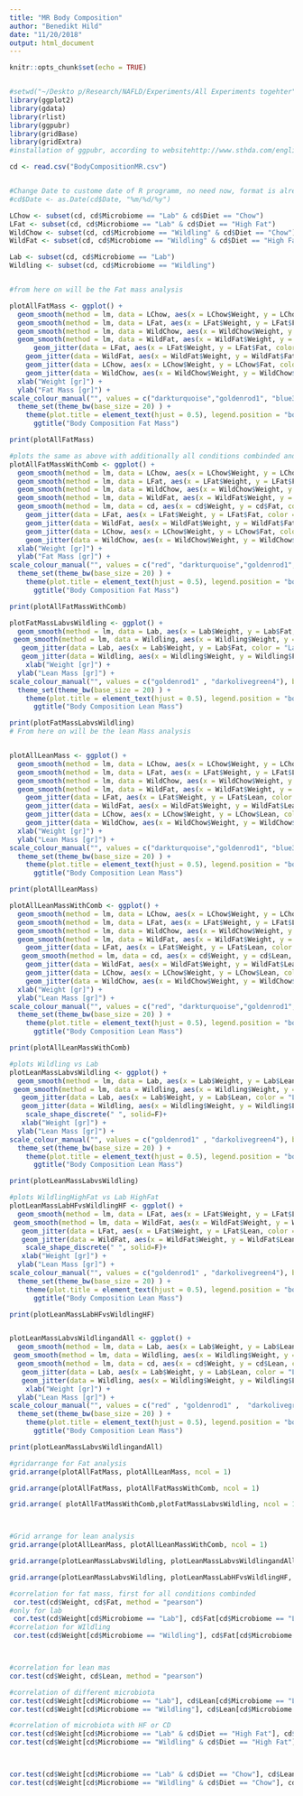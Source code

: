 ```yaml
---
title: "MR Body Composition"
author: "Benedikt Hild"
date: "11/20/2018"
output: html_document
---
```


```r
knitr::opts_chunk$set(echo = TRUE)


#setwd("~/Deskto p/Research/NAFLD/Experiments/All Experiments togehter")
library(ggplot2)
library(gdata)
library(rlist)
library(ggpubr)
library(gridBase)
library(gridExtra)
#installation of ggpubr, according to websitehttp://www.sthda.com/english/articles/24-ggpubr-publication-ready-plots/81-ggplot2-easy-way-to-mix-multiple-graphs-on-the-same-page/

cd <- read.csv("BodyCompositionMR.csv")


#Change Date to custome date of R programm, no need now, format is already fine
#cd$Date <- as.Date(cd$Date, "%m/%d/%y")

LChow <- subset(cd, cd$Microbiome == "Lab" & cd$Diet == "Chow")
LFat <- subset(cd, cd$Microbiome == "Lab" & cd$Diet == "High Fat")
WildChow <- subset(cd, cd$Microbiome == "Wildling" & cd$Diet == "Chow")
WildFat <- subset(cd, cd$Microbiome == "Wildling" & cd$Diet == "High Fat")

Lab <- subset(cd, cd$Microbiome == "Lab")
Wildling <- subset(cd, cd$Microbiome == "Wildling")


#from here on will be the Fat mass analysis

plotAllFatMass <- ggplot() +
  geom_smooth(method = lm, data = LChow, aes(x = LChow$Weight, y = LChow$Fat, color = "Lab Chow")) +
  geom_smooth(method = lm, data = LFat, aes(x = LFat$Weight, y = LFat$Fat, color = "Lab Fat")) +
  geom_smooth(method = lm, data = WildChow, aes(x = WildChow$Weight, y = WildChow$Fat, color = "Wild Chow")) +
  geom_smooth(method = lm, data = WildFat, aes(x = WildFat$Weight, y = WildFat$Fat, color = "Wild Fat")) +
      geom_jitter(data = LFat, aes(x = LFat$Weight, y = LFat$Fat, color = "Lab Fat"), size = 2) +
    geom_jitter(data = WildFat, aes(x = WildFat$Weight, y = WildFat$Fat, color = "Wild Fat"), size = 2) +
    geom_jitter(data = LChow, aes(x = LChow$Weight, y = LChow$Fat, color = "Lab Chow"), size = 2) +
    geom_jitter(data = WildChow, aes(x = WildChow$Weight, y = WildChow$Fat, color = "Wild Chow"), size =2 ) +
  xlab("Weight [gr]") +
  ylab("Fat Mass [gr]") +
scale_colour_manual("", values = c("darkturquoise","goldenrod1", "blue3", "darkolivegreen4")) +
  theme_set(theme_bw(base_size = 20) ) +
    theme(plot.title = element_text(hjust = 0.5), legend.position = "bottom") +
      ggtitle("Body Composition Fat Mass")

print(plotAllFatMass)

#plots the same as above with additionally all conditions combinded and the lines of the seperate conditions made smaller
plotAllFatMassWithComb <- ggplot() +
  geom_smooth(method = lm, data = LChow, aes(x = LChow$Weight, y = LChow$Fat, color = "Lab Chow"), size = 0.5) +
  geom_smooth(method = lm, data = LFat, aes(x = LFat$Weight, y = LFat$Fat, color = "Lab Fat"), size = 0.5) +
  geom_smooth(method = lm, data = WildChow, aes(x = WildChow$Weight, y = WildChow$Fat, color = "Wild Chow"), size = 0.5) +
  geom_smooth(method = lm, data = WildFat, aes(x = WildFat$Weight, y = WildFat$Fat, color = "Wild Fat"), size = 0.5) +
  geom_smooth(method = lm, data = cd, aes(x = cd$Weight, y = cd$Fat, color = "All"), size = 1) +
    geom_jitter(data = LFat, aes(x = LFat$Weight, y = LFat$Fat, color = "Lab Fat"), size = 1) +
    geom_jitter(data = WildFat, aes(x = WildFat$Weight, y = WildFat$Fat, color = "Wild Fat"), size = 1) +
    geom_jitter(data = LChow, aes(x = LChow$Weight, y = LChow$Fat, color = "Lab Chow"), size = 1) +
    geom_jitter(data = WildChow, aes(x = WildChow$Weight, y = WildChow$Fat, color = "Wild Chow"), size = 1 ) +
  xlab("Weight [gr]") +
  ylab("Fat Mass [gr]") +
scale_colour_manual("", values = c("red", "darkturquoise","goldenrod1", "blue3", "darkolivegreen4")) +
  theme_set(theme_bw(base_size = 20) ) +
    theme(plot.title = element_text(hjust = 0.5), legend.position = "bottom") +
      ggtitle("Body Composition Fat Mass")

print(plotAllFatMassWithComb)

plotFatMassLabvsWildling <- ggplot() +
  geom_smooth(method = lm, data = Lab, aes(x = Lab$Weight, y = Lab$Fat, color = "Lab")) +
 geom_smooth(method = lm, data = Wildling, aes(x = Wildling$Weight, y = Wildling$Fat, color = "Wild")) +
   geom_jitter(data = Lab, aes(x = Lab$Weight, y = Lab$Fat, color = "Lab"), size = 2) +
   geom_jitter(data = Wildling, aes(x = Wildling$Weight, y = Wildling$Fat, color = "Wild"), size = 2) +
    xlab("Weight [gr]") +
  ylab("Lean Mass [gr]") +
scale_colour_manual("", values = c("goldenrod1" , "darkolivegreen4"), breaks = c("Lab", "Wild")) +
  theme_set(theme_bw(base_size = 20) ) +
    theme(plot.title = element_text(hjust = 0.5), legend.position = "bottom") +
      ggtitle("Body Composition Lean Mass")

print(plotFatMassLabvsWildling)
# From here on will be the lean Mass analysis


plotAllLeanMass <- ggplot() +
  geom_smooth(method = lm, data = LChow, aes(x = LChow$Weight, y = LChow$Lean, color = "Lab Chow")) +
  geom_smooth(method = lm, data = LFat, aes(x = LFat$Weight, y = LFat$Lean, color = "Lab Fat")) +
  geom_smooth(method = lm, data = WildChow, aes(x = WildChow$Weight, y = WildChow$Lean, color = "Wild Chow")) +
  geom_smooth(method = lm, data = WildFat, aes(x = WildFat$Weight, y = WildFat$Lean, color = "Wild Fat")) +
    geom_jitter(data = LFat, aes(x = LFat$Weight, y = LFat$Lean, color = "Lab Fat"), size = 2) +
    geom_jitter(data = WildFat, aes(x = WildFat$Weight, y = WildFat$Lean, color = "Wild Fat"), size = 2) +
    geom_jitter(data = LChow, aes(x = LChow$Weight, y = LChow$Lean, color = "Lab Chow"), size = 2) +
    geom_jitter(data = WildChow, aes(x = WildChow$Weight, y = WildChow$Lean, color = "Wild Chow"), size =2 ) +
  xlab("Weight [gr]") +
  ylab("Lean Mass [gr]") +
scale_colour_manual("", values = c("darkturquoise","goldenrod1", "blue3", "darkolivegreen4"), breaks = c("Lab Chow", "Lab Fat", "Wild Chow", "Wild Fat")) +
  theme_set(theme_bw(base_size = 20) ) +
    theme(plot.title = element_text(hjust = 0.5), legend.position = "bottom") +
      ggtitle("Body Composition Lean Mass")

print(plotAllLeanMass)

plotAllLeanMassWithComb <- ggplot() +
  geom_smooth(method = lm, data = LChow, aes(x = LChow$Weight, y = LChow$Lean, color = "Lab Chow"), size = 0.5) +
  geom_smooth(method = lm, data = LFat, aes(x = LFat$Weight, y = LFat$Lean, color = "Lab Fat"), size = 0.5) +
  geom_smooth(method = lm, data = WildChow, aes(x = WildChow$Weight, y = WildChow$Lean, color = "Wild Chow"), size = 0.5) +
  geom_smooth(method = lm, data = WildFat, aes(x = WildFat$Weight, y = WildFat$Lean, color = "Wild Fat"), size = 0.5) +
    geom_jitter(data = LFat, aes(x = LFat$Weight, y = LFat$Lean, color = "Lab Fat"), size = 1) +
   geom_smooth(method = lm, data = cd, aes(x = cd$Weight, y = cd$Lean, color = "All"), size = 1) +
    geom_jitter(data = WildFat, aes(x = WildFat$Weight, y = WildFat$Lean, color = "Wild Fat"), size = 1) +
    geom_jitter(data = LChow, aes(x = LChow$Weight, y = LChow$Lean, color = "Lab Chow"), size = 1) +
    geom_jitter(data = WildChow, aes(x = WildChow$Weight, y = WildChow$Lean, color = "Wild Chow"), size = 1 ) +
  xlab("Weight [gr]") +
  ylab("Lean Mass [gr]") +
scale_colour_manual("", values = c("red", "darkturquoise","goldenrod1", "blue3", "darkolivegreen4"), breaks = c("All", "Lab Chow", "Lab Fat", "Wild Chow", "Wild Fat")) +
  theme_set(theme_bw(base_size = 20) ) +
    theme(plot.title = element_text(hjust = 0.5), legend.position = "bottom") +
      ggtitle("Body Composition Lean Mass")

print(plotAllLeanMassWithComb)

#plots Wildling vs Lab
plotLeanMassLabvsWildling <- ggplot() +
  geom_smooth(method = lm, data = Lab, aes(x = Lab$Weight, y = Lab$Lean, color = "Lab")) +
 geom_smooth(method = lm, data = Wildling, aes(x = Wildling$Weight, y = Wildling$Lean, color = "Wild")) +
   geom_jitter(data = Lab, aes(x = Lab$Weight, y = Lab$Lean, color = "Lab", shape = Lab$Diet), size = 2) +
   geom_jitter(data = Wildling, aes(x = Wildling$Weight, y = Wildling$Lean, color = "Wild", shape = Lab$Diet), size = 2) +
    scale_shape_discrete(" ", solid=F)+
   xlab("Weight [gr]") +
  ylab("Lean Mass [gr]") +
scale_colour_manual("", values = c("goldenrod1" , "darkolivegreen4"), breaks = c("Lab", "Wild")) +
  theme_set(theme_bw(base_size = 20) ) +
    theme(plot.title = element_text(hjust = 0.5), legend.position = "bottom") +
      ggtitle("Body Composition Lean Mass")

print(plotLeanMassLabvsWildling)

#plots WildlingHighFat vs Lab HighFat
plotLeanMassLabHFvsWildlingHF <- ggplot() +
  geom_smooth(method = lm, data = LFat, aes(x = LFat$Weight, y = LFat$Lean, color = "Lab")) +
 geom_smooth(method = lm, data = WildFat, aes(x = WildFat$Weight, y = WildFat$Lean, color = "Wild")) +
   geom_jitter(data = LFat, aes(x = LFat$Weight, y = LFat$Lean, color = "Lab", shape = LFat$Diet), size = 2) +
   geom_jitter(data = WildFat, aes(x = WildFat$Weight, y = WildFat$Lean, color = "Wild", shape = LFat$Diet), size = 2) +
    scale_shape_discrete(" ", solid=F)+
   xlab("Weight [gr]") +
  ylab("Lean Mass [gr]") +
scale_colour_manual("", values = c("goldenrod1" , "darkolivegreen4"), breaks = c("Lab", "Wild")) +
  theme_set(theme_bw(base_size = 20) ) +
    theme(plot.title = element_text(hjust = 0.5), legend.position = "bottom") +
      ggtitle("Body Composition Lean Mass")

print(plotLeanMassLabHFvsWildlingHF)


plotLeanMassLabvsWildlingandAll <- ggplot() +
  geom_smooth(method = lm, data = Lab, aes(x = Lab$Weight, y = Lab$Lean, color = "Lab"), size = 0.5, se = FALSE) +
 geom_smooth(method = lm, data = Wildling, aes(x = Wildling$Weight, y = Wildling$Lean, color = "Wild"), size = 0.5, se = FALSE) +
  geom_smooth(method = lm, data = cd, aes(x = cd$Weight, y = cd$Lean, color = "All"), size = 1, se = FALSE) +
   geom_jitter(data = Lab, aes(x = Lab$Weight, y = Lab$Lean, color = "Lab"), size = 1) +
   geom_jitter(data = Wildling, aes(x = Wildling$Weight, y = Wildling$Lean, color = "Wild"), size = 1) +
    xlab("Weight [gr]") +
  ylab("Lean Mass [gr]") +
scale_colour_manual("", values = c("red" , "goldenrod1" ,  "darkolivegreen4"), breaks = c("Lab", "Wild", "All")) +
  theme_set(theme_bw(base_size = 20) ) +
    theme(plot.title = element_text(hjust = 0.5), legend.position = "bottom") +
      ggtitle("Body Composition Lean Mass")

print(plotLeanMassLabvsWildlingandAll)

#gridarrange for Fat analysis
grid.arrange(plotAllFatMass, plotAllLeanMass, ncol = 1)

grid.arrange(plotAllFatMass, plotAllFatMassWithComb, ncol = 1)

grid.arrange( plotAllFatMassWithComb,plotFatMassLabvsWildling, ncol = 1)



#Grid arrange for lean analysis
grid.arrange(plotAllLeanMass, plotAllLeanMassWithComb, ncol = 1)

grid.arrange(plotLeanMassLabvsWildling, plotLeanMassLabvsWildlingandAll, ncol = 1)

grid.arrange(plotLeanMassLabvsWildling, plotLeanMassLabHFvsWildlingHF, ncol = 1)

#correlation for fat mass, first for all conditions combinded
 cor.test(cd$Weight, cd$Fat, method = "pearson")
#only for lab
 cor.test(cd$Weight[cd$Microbiome == "Lab"], cd$Fat[cd$Microbiome == "Lab"], method = "pearson")
#correlation for WIldling
 cor.test(cd$Weight[cd$Microbiome == "Wildling"], cd$Fat[cd$Microbiome == "Wildling"], method = "pearson")



#correlation for lean mas
cor.test(cd$Weight, cd$Lean, method = "pearson")

#correlation of different microbiota
cor.test(cd$Weight[cd$Microbiome == "Lab"], cd$Lean[cd$Microbiome == "Lab"])
cor.test(cd$Weight[cd$Microbiome == "Wildling"], cd$Lean[cd$Microbiome == "Wildling"])

#correlation of microbiota with HF or CD
cor.test(cd$Weight[cd$Microbiome == "Lab" & cd$Diet == "High Fat"], cd$Lean[cd$Microbiome == "Lab" & cd$Diet == "High Fat"])
cor.test(cd$Weight[cd$Microbiome == "Wildling" & cd$Diet == "High Fat"], cd$Lean[cd$Microbiome == "Wildling" & cd$Diet == "High Fat"])



cor.test(cd$Weight[cd$Microbiome == "Lab" & cd$Diet == "Chow"], cd$Lean[cd$Microbiome == "Lab" & cd$Diet == "Chow"])
cor.test(cd$Weight[cd$Microbiome == "Wildling" & cd$Diet == "Chow"], cd$Lean[cd$Microbiome == "Wildling" & cd$Diet == "Chow"])
```
